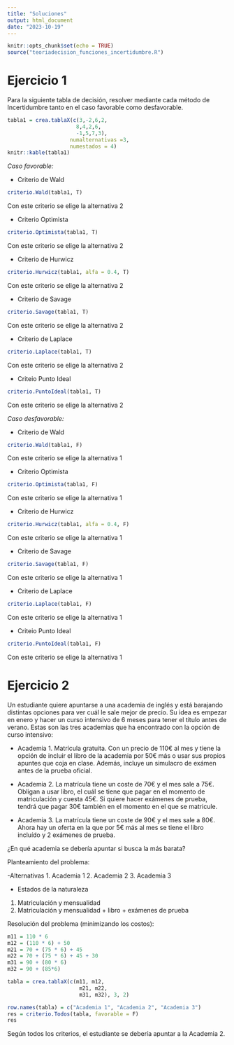 ```yaml
---
title: "Soluciones"
output: html_document
date: "2023-10-19"
---
```


```r
knitr::opts_chunk$set(echo = TRUE)
source("teoriadecision_funciones_incertidumbre.R")
```

# Ejercicio 1

Para la siguiente tabla de decisión, resolver mediante cada método de Incertidumbre tanto en el caso favorable como desfavorable.


```r
tabla1 = crea.tablaX(c(3,-2,6,2,
                      8,4,2,6,
                      -1,5,7,3),
                    numalternativas =3,
                    numestados = 4)
knitr::kable(tabla1)
```


*Caso favorable:*

  - Criterio de Wald

```r
criterio.Wald(tabla1, T)
```

Con este criterio se elige la alternativa 2

  - Criterio Optimista

```r
criterio.Optimista(tabla1, T)
```
Con este criterio se elige la alternativa 2

  - Criterio de Hurwicz
  
```r
criterio.Hurwicz(tabla1, alfa = 0.4, T)
```
Con este criterio se elige la alternativa 2

  - Criterio de Savage
```r
criterio.Savage(tabla1, T)
```
Con este criterio se elige la alternativa 2

  - Criterio de Laplace
  
```r
criterio.Laplace(tabla1, T)
```
Con este criterio se elige la alternativa 2

  - Criteio Punto Ideal
  
```r
criterio.PuntoIdeal(tabla1, T)
```
Con este criterio se elige la alternativa 2


*Caso desfavorable:*

  - Criterio de Wald
  
```r
criterio.Wald(tabla1, F)
```
Con este criterio se elige la alternativa 1

  - Criterio Optimista
  
```r
criterio.Optimista(tabla1, F)
```
Con este criterio se elige la alternativa 1

  - Criterio de Hurwicz
  
```r
criterio.Hurwicz(tabla1, alfa = 0.4, F)
```
Con este criterio se elige la alternativa 1

  - Criterio de Savage
  
```r
criterio.Savage(tabla1, F)
```
Con este criterio se elige la alternativa 1

  - Criterio de Laplace
  
```r
criterio.Laplace(tabla1, F)
```
Con este criterio se elige la alternativa 1

  - Criteio Punto Ideal
  
```r
criterio.PuntoIdeal(tabla1, F)
```
Con este criterio se elige la alternativa 1



# Ejercicio 2

Un estudiante quiere apuntarse a una academia de inglés y está barajando distintas opciones para ver cuál le sale mejor de precio. Su idea es empezar en enero y hacer un curso intensivo de 6 meses para tener el título antes de verano. Estas son las tres academias que ha encontrado con la opción de curso intensivo:

  - Academia 1. Matrícula gratuita. Con un precio de 110€ al mes y tiene la opción de incluir el libro de la academia por 50€ más o usar sus propios apuntes que coja en clase. Además, incluye un simulacro de exámen antes de la prueba oficial.
  
  - Academia 2. La matrícula tiene un coste de 70€ y el mes sale a 75€. Obligan a usar libro, el cuál se tiene que pagar en el momento de matriculación y cuesta 45€. Si quiere hacer exámenes de prueba, tendrá que pagar 30€ también en el momento en el que se matricule.
  
  - Academia 3. La matrícula tiene un coste de 90€ y el mes sale a 80€. Ahora hay un oferta en la que por 5€ más al mes se tiene el libro incluído y 2 exámenes de prueba.
  
¿En qué academia se debería apuntar si busca la más barata?

Planteamiento del problema:

  -Alternativas
  1. Academia 1
  2. Academia 2
  3. Academia 3
  
  - Estados de la naturaleza
  1. Matriculación y mensualidad
  2. Matriculación y mensualidad + libro + exámenes de prueba
  
Resolución del problema (minimizando los costos):


```r
m11 = 110 * 6
m12 = (110 * 6) + 50
m21 = 70 + (75 * 6) + 45
m22 = 70 + (75 * 6) + 45 + 30
m31 = 90 + (80 * 6)
m32 = 90 + (85*6)

tabla = crea.tablaX(c(m11, m12,
                       m21, m22,
                       m31, m32), 3, 2)

row.names(tabla) = c("Academia 1", "Academia 2", "Academia 3")
res = criterio.Todos(tabla, favorable = F)
res
```

Según todos los criterios, el estudiante se debería apuntar a la Academia 2.